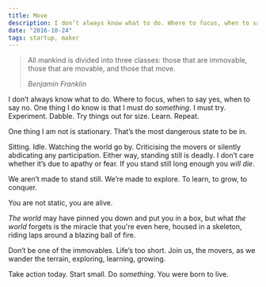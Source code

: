 ```yaml
---
title: Move
description: I don’t always know what to do. Where to focus, when to say yes, when to say no. One thing I do know is that I must do something.
date: "2016-10-24"
tags: startup, maker
---
```


> All mankind is divided into three classes: those that are immovable, those that are movable, and those that move.
>
> <cite>Benjamin Franklin</cite>

I don’t always know what to do. Where to focus, when to say yes, when to say no. One thing I do know is that I must do _something_. I must try. Experiment. Dabble. Try things out for size. Learn. Repeat.

One thing I am not is stationary. That’s the most dangerous state to be in.

Sitting. Idle. Watching the world go by. Criticising the movers or silently abdicating any participation. Either way, standing still is deadly. I don’t care whether it’s due to apathy or fear. If you stand still long enough you _will die_.

We aren’t made to stand still. We’re made to explore. To learn, to grow, to conquer.

You are not static, you are alive.

<EmailSubscribe />

_The world_ may have pinned you down and put you in a box, but what _the world_ forgets is the miracle that you're even here, housed in a skeleton, riding laps around a blazing ball of fire.

Don’t be one of the immovables. Life’s too short. Join us, the movers, as we wander the terrain, exploring, learning, growing.

Take action today. Start small. Do _something_. You were born to live.
